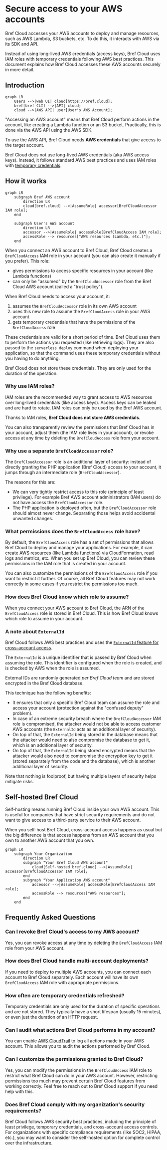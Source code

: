 
<NextSeo description="How Bref Cloud securely accesses your AWS accounts." />

# Secure access to your AWS accounts

Bref Cloud accesses your AWS accounts to deploy and manage resources, such as AWS Lambda, S3 buckets, etc. To do this, it interacts with AWS via its SDK and API.

Instead of using long-lived AWS credentials (access keys), Bref Cloud uses IAM roles with temporary credentials following AWS best practices. This document explains how Bref Cloud accesses these AWS accounts securely in more detail.

## Introduction

```mermaid
graph LR
    Users -->|web UI| cloud[https://bref.cloud];
    bref[bref CLI] -->|API| cloud;
    cloud -->|AWS API| user[User's AWS Account];
```

"Accessing an AWS account" means that Bref Cloud perform actions in the account, like creating a Lambda function or an S3 bucket. Practically, this is done via the AWS API using the AWS SDK.

To use the AWS API, Bref Cloud needs **AWS credentials** that give access to the target account.

Bref Cloud does not use long-lived AWS credentials (aka AWS access keys). Instead, it follows standard AWS best practices and uses IAM roles with [temporary credentials](https://docs.aws.amazon.com/IAM/latest/UserGuide/best-practices.html#bp-workloads-use-roles).

## How it works

```mermaid
graph LR
    subgraph Bref AWS account
        direction LR
        cloud[bref.cloud] -->|AssumeRole| accessor[BrefCloudAccessor IAM role];
    end

    subgraph User's AWS account
        direction LR
        accessor -->|AssumeRole| accessRole[BrefCloudAccess IAM role];
        accessRole --> resources["AWS resources (Lambda, etc.)"];
    end
```

When you connect an AWS account to Bref Cloud, Bref Cloud creates a `BrefCloudAccess` IAM role in your account (you can also create it manually if you prefer). This role:

- gives permissions to access specific resources in your account (like Lambda functions)
- can only be "assumed" by the `BrefCloudAccessor` role from the Bref Cloud AWS account (called a "trust policy").

When Bref Cloud needs to access your account, it:

1. assumes the `BrefCloudAccessor` role in its own AWS account
2. uses this new role to assume the `BrefCloudAccess` role in your AWS account
3. gets temporary credentials that have the permissions of the `BrefCloudAccess` role

These credentials are valid for a short period of time. Bref Cloud uses them to perform the actions you requested (like retrieving logs). They are also passed to the `serverless deploy` command when deploying your application, so that the command uses these temporary credentials without you having to do anything.

Bref Cloud does not store these credentials. They are only used for the duration of the operation.

### Why use IAM roles?

IAM roles are the recommended way to grant access to AWS resources over long-lived credentials (like access keys). Access keys can be leaked and are hard to rotate. IAM roles can only be used by the Bref AWS account.

Thanks to IAM roles, **Bref Cloud does not store AWS credentials**.

You can also transparently review the permissions that Bref Cloud has in your account, adjust them (the IAM role lives in your account), or revoke access at any time by deleting the `BrefCloudAccess` role from your account.

### Why use a separate `BrefCloudAccessor` role?

The `BrefCloudAccessor` role is an additional layer of security: instead of directly granting the PHP application (Bref Cloud) access to your account, it jumps through an intermediate role (`BrefCloudAccessor`).

The reasons for this are:

- We can very tightly restrict access to this role (principle of least privilege). For example Bref AWS account administrators (IAM users) do not have access the `BrefCloudAccessor` role.
- The PHP application is deployed often, but the `BrefCloudAccessor` role should almost never change. Separating those helps avoid accidental unwanted changes.

### What permissions does the `BrefCloudAccess` role have?

By default, the `BrefCloudAccess` role has a set of permissions that allows Bref Cloud to deploy and manage your applications. For example, it can create AWS resources (like Lambda functions) via CloudFormation, read logs and metrics, etc. When you set up Bref Cloud, you can review these permissions in the IAM role that is created in your account.

You can also customize the permissions of the `BrefCloudAccess` role if you want to restrict it further. Of course, all Bref Cloud features may not work correctly in some cases if you restrict the permissions too much.

### How does Bref Cloud know which role to assume?

When you connect your AWS account to Bref Cloud, the ARN of the `BrefCloudAccess` role is stored in Bref Cloud. This is how Bref Cloud knows which role to assume in your account.

### A note about `ExternalId`

Bref Cloud follows AWS best practices and uses the [`ExternalId` feature for cross-account access](https://docs.aws.amazon.com/IAM/latest/UserGuide/id_roles_create_for-user_externalid.html).

The `ExternalId` is a unique identifier that is passed by Bref Cloud when assuming the role. This identifier is configured when the role is created, and is checked by AWS when the role is assumed.

External IDs are randomly generated *per Bref Cloud team* and are stored encrypted in the Bref Cloud database.

This technique has the following benefits:

- It ensures that only a specific Bref Cloud team can assume the role and access your account (protection against the "confused deputy" problem).
- In case of an extreme security breach where the `BrefCloudAccessor` IAM role is compromised, the attacker would not be able to access customer AWS accounts (the `ExternalId` acts as an additional layer of security).
- On top of that, the `ExternalId` being stored in the database means that the attacker would need to also compromise the database to get it, which is an additional layer of security.
- On top of that, the `ExternalId` being stored encrypted means that the attacker would also need to compromise the encryption key to get it (stored separately from the code and the database), which is another additional layer of security.

Note that nothing is foolproof, but having multiple layers of security helps mitigate risks.

## Self-hosted Bref Cloud

Self-hosting means running Bref Cloud inside your own AWS account. This is useful for companies that have strict security requirements and do not want to give access to a third-party service to their AWS account.

When you self-host Bref Cloud, cross-account access happens as usual but the big difference is that access happens from an AWS account that you own to another AWS account that you own.

```mermaid
graph LR
    subgraph Your Organization
        direction LR
        subgraph "Your Bref Cloud AWS account"
            cloud[Self-hosted bref.cloud] -->|AssumeRole| accessor[BrefCloudAccessor IAM role];
        end
        subgraph "Your Application AWS account"
            accessor -->|AssumeRole| accessRole[BrefCloudAccess IAM role];
            accessRole --> resources["AWS resources"];
        end
    end
```

## Frequently Asked Questions

### Can I revoke Bref Cloud's access to my AWS account?

Yes, you can revoke access at any time by deleting the `BrefCloudAccess` IAM role from your AWS account.

### How does Bref Cloud handle multi-account deployments?

If you need to deploy to multiple AWS accounts, you can connect each account to Bref Cloud separately. Each account will have its own `BrefCloudAccess` IAM role with appropriate permissions.

### How often are temporary credentials refreshed?

Temporary credentials are only used for the duration of specific operations and are not stored. They typically have a short lifespan (usually 15 minutes), or even just the duration of an HTTP request.

### Can I audit what actions Bref Cloud performs in my account?

You can enable [AWS CloudTrail](https://aws.amazon.com/cloudtrail/) to log all actions made in your AWS account. This allows you to audit the actions performed by Bref Cloud.

### Can I customize the permissions granted to Bref Cloud?

Yes, you can modify the permissions in the `BrefCloudAccess` IAM role to restrict what Bref Cloud can do in your AWS account. However, restricting permissions too much may prevent certain Bref Cloud features from working correctly. Feel free to reach out to Bref Cloud support if you need help with this.

### Does Bref Cloud comply with my organization's security requirements?

Bref Cloud follows AWS security best practices, including the principle of least privilege, temporary credentials, and cross-account access controls. For organizations with specific compliance requirements (like SOC2, HIPAA, etc.), you may want to consider the self-hosted option for complete control over the infrastructure.
